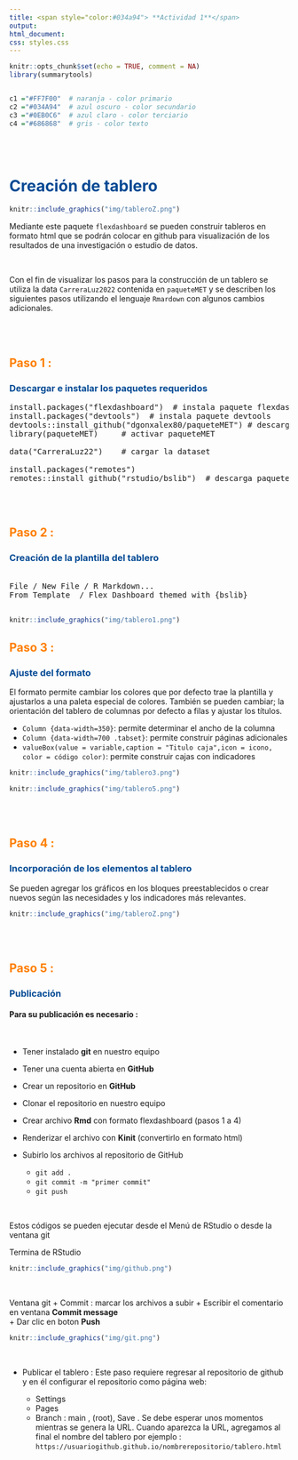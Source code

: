 ```yaml
---
title: <span style="color:#034a94"> **Actividad 1**</span>
output:
html_document:
css: styles.css
---
```


```r
knitr::opts_chunk$set(echo = TRUE, comment = NA)
library(summarytools)


c1 ="#FF7F00"  # naranja - color primario 
c2 ="#034A94"  # azul oscuro - color secundario
c3 ="#0EB0C6"  # azul claro - color terciario
c4 ="#686868"  # gris - color texto
```

</br></br>

# <span style="color:#034a94">**Creación de tablero**</span> 


```r
knitr::include_graphics("img/tableroZ.png")
```


Mediante este paquete   `flexdashboard` se pueden construir tableros en formato html que se podrán colocar en github para visualización de los resultados de una investigación o estudio de datos.

</br>

Con el fin de visualizar los pasos para la construcción de un tablero se utiliza la data `CarreraLuz2022` contenida en `paqueteMET` y se describen los siguientes pasos utilizando el lenguaje `Rmardown` con algunos cambios adicionales.


</br></br>

## <span style="color:#FF7F00"> **Paso 1 :**</span>

### <span style="color:#034a94">**Descargar e instalar los paquetes requeridos**</span>  

<pre>
install.packages("flexdashboard")  # instala paquete flexdashboard
install.packages("devtools")  # instala paquete devtools
devtools::install_github("dgonxalex80/paqueteMET") # descarga de paqueteMET
library(paqueteMET)     # activar paqueteMET

data("CarreraLuz22")    # cargar la dataset

install.packages("remotes")  
remotes::install_github("rstudio/bslib")  # descarga paquete que contiene formato    
</pre>


</br></br>

## <span style="color:#FF7F00"> **Paso 2 :**</span>

### <span style="color:#034a94">**Creación de la plantilla del tablero**</span> 

<pre>

File / New File / R Markdown...     
From Template  / Flex Dashboard themed with {bslib}

</pre>

```r
knitr::include_graphics("img/tablero1.png")
```

## <span style="color:#FF7F00"> **Paso 3 :**</span>

### <span style="color:#034a94">**Ajuste del formato**</span> 

El formato permite cambiar los colores que por defecto trae la plantilla y ajustarlos a una paleta especial de colores. También se pueden cambiar; la orientación del tablero de columnas por defecto a filas y ajustar los títulos.

* `Column {data-width=350}`: permite determinar el ancho de la columna
* `Column {data-width=700 .tabset}`: permite construir páginas adicionales
* `valueBox(value = variable,caption = "Titulo caja",icon = icono, color = código color)`: permite construir cajas con indicadores  

```r
knitr::include_graphics("img/tablero3.png")
```

```r
knitr::include_graphics("img/tablero5.png")
```

</br></br>

## <span style="color:#FF7F00"> **Paso 4 :**</span>

### <span style="color:#034a94">**Incorporación de los elementos al tablero**</span>

Se pueden agregar los gráficos en los bloques preestablecidos o crear nuevos según las necesidades y los indicadores más relevantes.


```r
knitr::include_graphics("img/tableroZ.png")
```


</br></br>

## <span style="color:#FF7F00"> **Paso 5 :**</span>

### <span style="color:#034a94">**Publicación**</span>

#### Para su publicación es necesario :

</br>

* Tener instalado **git** en nuestro equipo

* Tener una cuenta abierta en **GitHub**

* Crear un repositorio en **GitHub**

* Clonar el repositorio en nuestro equipo

* Crear archivo **Rmd** con formato flexdashboard (pasos 1 a 4)

* Renderizar  el archivo con  **Kinit** (convertirlo en formato html)

* Subirlo los archivos al repositorio de GitHub 

  + `git add .`
  + `git commit -m "primer commit"`
  + `git push`

</br>

Estos códigos se pueden ejecutar desde el Menú de RStudio o desde la ventana git 

Termina de RStudio
```r
knitr::include_graphics("img/github.png")
```

</br>

Ventana git
 + Commit : marcar los archivos a subir
 + Escribir el comentario en ventana **Commit message**  
 + Dar clic en boton **Push**
```r
knitr::include_graphics("img/git.png")
```  

</br>  

* Publicar el tablero  : Este paso requiere regresar al repositorio de github y en él configurar el repositorio como página web: 

  * Settings
  * Pages
  * Branch : main , (root), Save . Se debe esperar unos momentos mientras se genera la URL. Cuando aparezca la URL, agregamos al final el nombre del tablero por ejemplo : `https://usuariogithub.github.io/nombrerepositorio/tablero.html`





